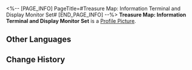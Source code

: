 <%-- [PAGE_INFO]
PageTitle=#Treasure Map: Information Terminal and Display Monitor Set#
[END_PAGE_INFO] --%>
{{Item Infobox
|id          = 140218
|image       = Item Treasure Map- Information Terminal and Display Monitor Set.png
|type        = Mission Item
|invCategory = Missions
|rarity      = 3
|effect      = 
|description = A treasure map revealing the location of the exhibit "Information Terminal and Display Monitor Set."
}}
'''Treasure Map: Information Terminal and Display Monitor Set''' is a [[Profile Picture]].

==Other Languages==
{{Other Languages
|en   = Treasure Map: Information Terminal and Display Monitor Set
|zhs  = 藏宝图：信息终端及显示屏套组
|zht  = 藏寶圖：資訊終端機及顯示器套組
|ja   = 宝の地図：情報端末とモニターのセット
|ko   = 보물 지도: 정보 단말 장치 및 스크린 세트
|es   = Mapa del tesoro: Conjunto de terminal de información y pantalla de visualización
|fr   = Carte au trésor : Terminal informatique et écran d'affichage
|ru   = Карта сокровищ для информационного терминала с дисплеем
|th   = แผนที่สมบัติ: ชุดเทอร์มินัลข้อมูลและหน้าจอมอนิเตอร์
|vi   = Bản Đồ Kho Báu: Bộ Thiết Bị Và Màn Hình
|de   = Schatzkarte: Infoterminal und Anzeigegerät
|id   = Peta Harta Karun: Set Terminal Informasi dan Layar Monitor
|pt   = Mapa do Tesouro: Terminal de Informação e Conjunto de Monitores de Exibição
}}

==Change History==
{{Change History|1.1}}